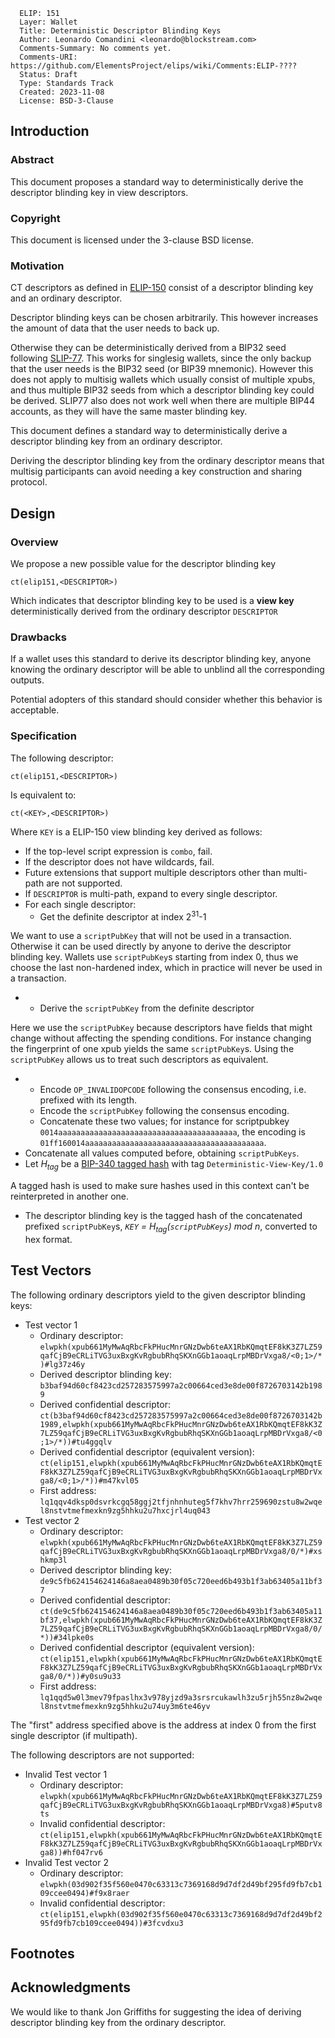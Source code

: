<pre>
  ELIP: 151
  Layer: Wallet
  Title: Deterministic Descriptor Blinding Keys
  Author: Leonardo Comandini <leonardo@blockstream.com>
  Comments-Summary: No comments yet.
  Comments-URI: https://github.com/ElementsProject/elips/wiki/Comments:ELIP-????
  Status: Draft
  Type: Standards Track
  Created: 2023-11-08
  License: BSD-3-Clause
</pre>

==Introduction==

===Abstract===

This document proposes a standard way to deterministically derive the descriptor blinding key in view descriptors.

===Copyright===

This document is licensed under the 3-clause BSD license.

===Motivation===

CT descriptors as defined in [https://github.com/ElementsProject/ELIPs/blob/main/elip-0150.mediawiki ELIP-150] consist of a descriptor blinding key and an ordinary descriptor.

Descriptor blinding keys can be chosen arbitrarily.
This however increases the amount of data that the user needs to back up.

Otherwise they can be deterministically derived from a BIP32 seed following [https://github.com/satoshilabs/slips/blob/master/slip-0077.md SLIP-77].
This works for singlesig wallets,
since the only backup that the user needs is the BIP32 seed (or BIP39 mnemonic).
However this does not apply to multisig wallets
which usually consist of multiple xpubs,
and thus multiple BIP32 seeds from which a descriptor blinding key could be derived.
SLIP77 also does not work well when there are multiple BIP44 accounts,
as they will have the same master blinding key.

This document defines a standard way to deterministically derive a descriptor blinding key from an ordinary descriptor.

Deriving the descriptor blinding key from the ordinary descriptor means that multisig participants can avoid needing a key construction and sharing protocol.

==Design==

===Overview===
We propose a new possible value for the descriptor blinding key

<pre>
ct(elip151,<DESCRIPTOR>)
</pre>

Which indicates that descriptor blinding key to be used is a '''view key''' deterministically derived from the ordinary descriptor <code>DESCRIPTOR</code>

===Drawbacks===
If a wallet uses this standard to derive its descriptor blinding key, anyone knowing the ordinary descriptor will be able to unblind all the corresponding outputs.

Potential adopters of this standard should consider whether this behavior is acceptable.

===Specification===
The following descriptor:

<pre>
ct(elip151,<DESCRIPTOR>)
</pre>

Is equivalent to:

<pre>
ct(<KEY>,<DESCRIPTOR>)
</pre>

Where <code>KEY</code> is a ELIP-150 view blinding key derived as follows:
* If the top-level script expression is <code>combo</code>, fail.
* If the descriptor does not have wildcards, fail.
* Future extensions that support multiple descriptors other than multi-path are not supported.
* If <code>DESCRIPTOR</code> is multi-path, expand to every single descriptor.
* For each single descriptor:
** Get the definite descriptor at index 2<sup>31</sup>-1<ref>
We want to use a <code>scriptPubKey</code> that will not be used in a transaction.
Otherwise it can be used directly by anyone to derive the descriptor blinding key.
Wallets use <code>scriptPubKey</code>s starting from index 0,
thus we choose the last non-hardened index,
which in practice will never be used in a transaction.
</ref>
** Derive the <code>scriptPubKey</code> from the definite descriptor<ref>
Here we use the <code>scriptPubKey</code> because descriptors have fields that might change without affecting the spending conditions.
For instance changing the fingerprint of one xpub yields the same <code>scriptPubKey</code>s.
Using the <code>scriptPubKey</code> allows us to treat such descriptors as equivalent.
</ref>
** Encode <code>OP_INVALIDOPCODE</code> following the consensus encoding, i.e. prefixed with its length.
** Encode the <code>scriptPubKey</code> following the consensus encoding.
** Concatenate these two values; for instance for scriptpubkey <code>0014aaaaaaaaaaaaaaaaaaaaaaaaaaaaaaaaaaaaaaaa</code>, the encoding is <code>01ff160014aaaaaaaaaaaaaaaaaaaaaaaaaaaaaaaaaaaaaaaa</code>.
* Concatenate all values computed before, obtaining <code>scriptPubKeys</code>.
* Let ''H<sub>tag</sub>'' be a [https://github.com/bitcoin/bips/blob/master/bip-0340.mediawiki#Design BIP-340 tagged hash] with tag <code>Deterministic-View-Key/1.0</code><ref>
A tagged hash is used to make sure hashes used in this context can't be reinterpreted in another one.
</ref>
* The descriptor blinding key is the tagged hash of the concatenated prefixed <code>scriptPubKey</code>s, ''<code>KEY</code> = H<sub>tag</sub>(<code>scriptPubKeys</code>) mod n'', converted to hex format.

==Test Vectors==

The following ordinary descriptors yield to the given descriptor blinding keys:

* Test vector 1
** Ordinary descriptor: <code>elwpkh(xpub661MyMwAqRbcFkPHucMnrGNzDwb6teAX1RbKQmqtEF8kK3Z7LZ59qafCjB9eCRLiTVG3uxBxgKvRgbubRhqSKXnGGb1aoaqLrpMBDrVxga8/<0;1>/*)#lg37z46y</code>
** Derived descriptor blinding key: <code>b3baf94d60cf8423cd257283575997a2c00664ced3e8de00f8726703142b1989</code>
** Derived confidential descriptor: <code>ct(b3baf94d60cf8423cd257283575997a2c00664ced3e8de00f8726703142b1989,elwpkh(xpub661MyMwAqRbcFkPHucMnrGNzDwb6teAX1RbKQmqtEF8kK3Z7LZ59qafCjB9eCRLiTVG3uxBxgKvRgbubRhqSKXnGGb1aoaqLrpMBDrVxga8/<0;1>/*))#tu4ggqlv</code>
** Derived confidential descriptor (equivalent version): <code>ct(elip151,elwpkh(xpub661MyMwAqRbcFkPHucMnrGNzDwb6teAX1RbKQmqtEF8kK3Z7LZ59qafCjB9eCRLiTVG3uxBxgKvRgbubRhqSKXnGGb1aoaqLrpMBDrVxga8/<0;1>/*))#m47kvl05</code>
** First address: <code>lq1qqv4dksp0dsvrkcgq58ggj2tfjnhnhuteg5f7khv7hrr259690zstu8w2wqel8nstvtmefmexkn9zg5hhku2u7hxcjrl4uq043</code>
* Test vector 2
** Ordinary descriptor: <code>elwpkh(xpub661MyMwAqRbcFkPHucMnrGNzDwb6teAX1RbKQmqtEF8kK3Z7LZ59qafCjB9eCRLiTVG3uxBxgKvRgbubRhqSKXnGGb1aoaqLrpMBDrVxga8/0/*)#xshkmp3l</code>
** Derived descriptor blinding key: <code>de9c5fb624154624146a8aea0489b30f05c720eed6b493b1f3ab63405a11bf37</code>
** Derived confidential descriptor: <code>ct(de9c5fb624154624146a8aea0489b30f05c720eed6b493b1f3ab63405a11bf37,elwpkh(xpub661MyMwAqRbcFkPHucMnrGNzDwb6teAX1RbKQmqtEF8kK3Z7LZ59qafCjB9eCRLiTVG3uxBxgKvRgbubRhqSKXnGGb1aoaqLrpMBDrVxga8/0/*))#34lpke0s</code>
** Derived confidential descriptor (equivalent version): <code>ct(elip151,elwpkh(xpub661MyMwAqRbcFkPHucMnrGNzDwb6teAX1RbKQmqtEF8kK3Z7LZ59qafCjB9eCRLiTVG3uxBxgKvRgbubRhqSKXnGGb1aoaqLrpMBDrVxga8/0/*))#y0su9u33</code>
** First address: <code>lq1qqd5w0l3mev79fpaslhx3v978yjzd9a3srsrcukawlh3zu5rjh55nz8w2wqel8nstvtmefmexkn9zg5hhku2u74uy3m6te46yv</code>

The "first" address specified above is the address at index 0 from the first single descriptor (if multipath).

The following descriptors are not supported:

* Invalid Test vector 1
** Ordinary descriptor: <code>elwpkh(xpub661MyMwAqRbcFkPHucMnrGNzDwb6teAX1RbKQmqtEF8kK3Z7LZ59qafCjB9eCRLiTVG3uxBxgKvRgbubRhqSKXnGGb1aoaqLrpMBDrVxga8)#5putv8ts</code>
** Invalid confidential descriptor: <code>ct(elip151,elwpkh(xpub661MyMwAqRbcFkPHucMnrGNzDwb6teAX1RbKQmqtEF8kK3Z7LZ59qafCjB9eCRLiTVG3uxBxgKvRgbubRhqSKXnGGb1aoaqLrpMBDrVxga8))#hf047rv6</code>
* Invalid Test vector 2
** Ordinary descriptor: <code>elwpkh(03d902f35f560e0470c63313c7369168d9d7df2d49bf295fd9fb7cb109ccee0494)#f9x8raer</code>
** Invalid confidential descriptor: <code>ct(elip151,elwpkh(03d902f35f560e0470c63313c7369168d9d7df2d49bf295fd9fb7cb109ccee0494))#3fcvdxu3</code>

==Footnotes==

<references />

==Acknowledgments==

We would like to thank Jon Griffiths for suggesting the idea of deriving descriptor blinding key from the ordinary descriptor.
